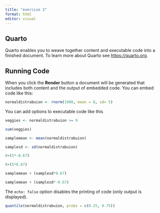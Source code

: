 ```yaml
---
title: "exercise 2"
format: html
editor: visual
---
```


## Quarto

Quarto enables you to weave together content and executable code into a finished document. To learn more about Quarto see <https://quarto.org>.

## Running Code

When you click the **Render** button a document will be generated that includes both content and the output of embedded code. You can embed code like this:

```r
normaldistrabuion <- rnorm(1000, mean = 8, sd= 5)
```

You can add options to executable code like this

```r
veggies <- normaldistrabuion >= 9
```

```r
sum(veggies)
```

```r
samplemean <- mean(normaldistrabuion)
```

```r
samplesd <- sd(normaldistrabuion)
```

```r
8+(5*-0.67)

```

```r
8+(5*0.67)
```

```r
samplemean + (samplesd*0.67)
```

```r
samplemean + (samplesd*-0.67)
```

The `echo: false` option disables the printing of code (only output is displayed).

```r
quantile(normaldistrabuion, probs = c(0.25, 0.75))
```
